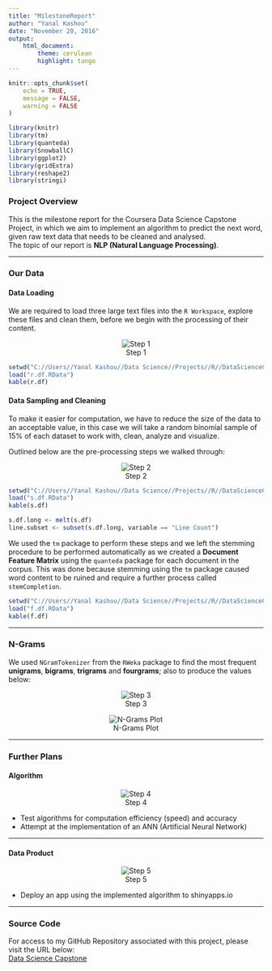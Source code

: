 ```yaml
---
title: "MilestoneReport"
author: "Yanal Kashou"
date: "November 20, 2016"
output: 
    html_document:
        theme: cerulean
        highlight: tango
---
```


```r
knitr::opts_chunk$set(
	echo = TRUE,
	message = FALSE,
	warning = FALSE
)
```
```r
library(knitr)
library(tm)
library(quanteda)
library(SnowballC)
library(ggplot2)
library(gridExtra)
library(reshape2)
library(stringi)
```

### Project Overview
This is the milestone report for the Coursera Data Science Capstone Project, in which we aim to implement an algorithm to predict the next word, given raw text data that needs to be cleaned and analysed.  
The topic of our report is **NLP (Natural Language Processing)**.

----------------------------------------------------------------------------------------

### Our Data
#### Data Loading  

We are required to load three large text files into the `R Workspace`, explore these files and clean them, before we begin with the processing of their content.  


<center>![Step 1](step1.png)</center>

```r
setwd("C://Users//Yanal Kashou//Data Science//Projects//R//DataScienceCapstone//cache")
load("r.df.RData")
kable(r.df)
```

#### Data Sampling and Cleaning

To make it easier for computation, we have to reduce the size of the data to an acceptable value, in this case we will take a random binomial sample of 15% of each dataset to work with, clean, analyze and visualize.  

Outlined below are the pre-processing steps we walked through:

<center>![Step 2](step2.png)</center>

```r
setwd("C://Users//Yanal Kashou//Data Science//Projects//R//DataScienceCapstone//cache")
load("s.df.RData")
kable(s.df)  
```
```r
s.df.long <- melt(s.df)
line.subset <- subset(s.df.long, variable == "Line Count")
```
We used the `tm` package to perform these steps and we left the stemming procedure to be performed automatically as we created a **Document Feature Matrix** using the `quanteda` package for each document in the corpus. This was done because stemming using the `tm` package caused word content to be ruined and require a further process called `stemCompletion`.

```r
setwd("C://Users//Yanal Kashou//Data Science//Projects//R//DataScienceCapstone//cache")
load("f.df.RData")
kable(f.df)
```

----------------------------------------------------------------------------------------

### N-Grams 
We used `NGramTokenizer` from the `RWeka` package to find the most frequent **unigrams**, **bigrams**, **trigrams** and **fourgrams**; also to produce the values below:

<center>![Step 3](Step3.png)</center>  


<center>![N-Grams Plot](Rplot02.png)</center>
----------------------------------------------------------------------------------------

### Further Plans  
#### Algorithm

<center>![Step 4](step4.png)</center>

* Test algorithms for computation efficiency (speed) and accuracy  
* Attempt at the implementation of an ANN (Artificial Neural Network)  
  
----------------------------------------------------------------------------------------

#### Data Product
  
<center>![Step 5](step5.png)</center>

* Deploy an app using the implemented algorithm to shinyapps.io

----------------------------------------------------------------------------------------
### Source Code
For access to my GitHub Repository associated with this project, please visit the URL below:  
[Data Science Capstone](https://github.com/ykashou92/DataScienceCapstone) 
